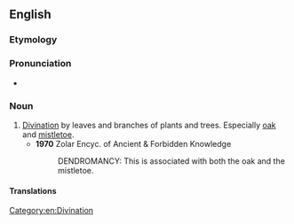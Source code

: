 ==English==

===Etymology===
{{confix|en|dendro|mancy}}

===Pronunciation===
* {{a|UK}} {{IPA|en|/ˈdɛndɹəmænsi/}}

===Noun===
{{en-noun|-}}

# [[divination|Divination]] by leaves and branches of plants and trees. Especially [[oak]] and [[mistletoe]].
#* '''1970''' Zolar Encyc. of Ancient & Forbidden Knowledge
#*: DENDROMANCY: This is associated with both the oak and the mistletoe.

====Translations====
{{trans-top|Divination by trees.}}
{{trans-bottom}}

[[Category:en:Divination]]